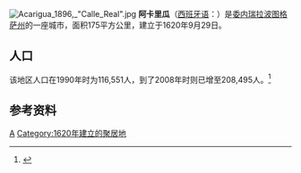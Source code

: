 [[File:Acarigua_1896,_"Calle_Real".jpg|thumb]]
'''阿卡里瓜'''（[[西班牙语|西班牙语]]：'''{{lang|es|Acarigua}}'''）是[[委内瑞拉|委内瑞拉]][[波图格萨州|波图格萨州]]的一座城市，面积175平方公里，建立于1620年9月29日。

==人口==
该地区人口在1990年时为116,551人，到了2008年时则已增至208,495人。<ref>{{cite web|url=http://www.world-gazetteer.com/wg.php?x=1145571938&men=gpro&lng=en&dat=32&geo=-228&srt=npan&col=aohdq&pt=c&va=&geo=358499080|title=www.world-gazetteer.com|archiveurl=https://web.archive.org/web/20120209022818/http://www.world-gazetteer.com/wg.php?x=1145571938&men=gpro&lng=en&dat=32&geo=-228&srt=npan&col=aohdq&pt=c&va=&geo=358499080|archivedate=2012-02-09}}</ref>

==参考资料==
{{reflist}}
{{SouthAm-geo-stub}}

[[Category:波图格萨州城市|A]]
[[Category:1620年建立的聚居地|Category:1620年建立的聚居地]]